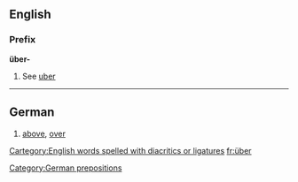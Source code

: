 ==English==

===Prefix===
'''über-'''
#See [[uber]]

----
==German==
#[[above]], [[over]]

[[Category:German prepositions]]
[[Cartegory:English words spelled with diacritics or ligatures]]
[[fr:über]]